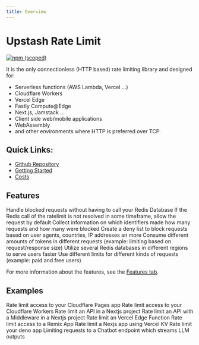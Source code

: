 ```yaml
---
title: Overview
---
```


# Upstash Rate Limit

[![npm (scoped)](https://img.shields.io/npm/v/@upstash/ratelimit)](https://www.npmjs.com/package/ratelimit)

It is the only connectionless (HTTP based) rate limiting library and designed
for:

- Serverless functions (AWS Lambda, Vercel ...)
- Cloudflare Workers
- Vercel Edge
- Fastly Compute@Edge
- Next.js, Jamstack ...
- Client side web/mobile applications
- WebAssembly
- and other environments where HTTP is preferred over TCP.

## Quick Links:

- [Github Repository](https://github.com/upstash/ratelimit)
- [Getting Started](https://upstash.com/docs/oss/sdks/ts/ratelimit/gettingstarted)
- [Costs](https://upstash.com/docs/oss/sdks/ts/ratelimit/costs)

## Features

<CardGroup cols={2}>
  <Card title="Caching" icon="shield-halved" href='https://upstash.com/docs/oss/sdks/ts/ratelimit/features#caching'>
    Handle blocked requests without having to call your Redis Database
  </Card>
  <Card title="Timeout" icon="stopwatch" href='https://upstash.com/docs/oss/sdks/ts/ratelimit/features#timeout'>
    If the Redis call of the ratelimit is not resolved in some timeframe, allow the request by default
  </Card>
  <Card title="Analytics & Dashboard" icon="magnifying-glass-chart" href='https://upstash.com/docs/oss/sdks/ts/ratelimit/features#analytics-and-dashboard'>
    Collect information on which identifiers made how many requests and how many were blocked
  </Card>
  <Card title="Deny List" icon="lock" href='https://upstash.com/docs/oss/sdks/ts/ratelimit/features#deny-lists'>
    Create a deny list to block requests based on user agents, countries, IP addresses an more
  </Card>
  <Card title="Custom Rates" icon="chart-simple" href='https://upstash.com/docs/oss/sdks/ts/ratelimit/features#custom-rates'>
    Consume different amounts of tokens in different requests (example: limiting based on request/response size)
  </Card>
  <Card title="Multi Region" icon="globe" href='https://upstash.com/docs/oss/sdks/ts/ratelimit/features#multi-region'>
    Utilize several Redis databases in different regions to serve users faster
  </Card>
  <Card title="Multiple Limits" icon="gears" href='https://upstash.com/docs/oss/sdks/ts/ratelimit/features#using-multiple-limits'>
    Use different limits for different kinds of requests (example: paid and free users)
  </Card>
</CardGroup>

For more information about the features, see the [Features tab](https://upstash.com/docs/oss/sdks/ts/ratelimit/features).

## Examples

<CardGroup cols={2}>
  <Card title="Cloudflare Pages" href='https://github.com/upstash/ratelimit/tree/main/examples/cloudflare-pages'>
    Rate limit access to your Cloudflare Pages app
  </Card>
  <Card title="Cloudflare Workers" href='https://github.com/upstash/ratelimit/tree/main/examples/cloudflare-workers'>
    Rate limit access to your Cloudflare Workers
  </Card>
  <Card title="Nextjs" href='https://github.com/upstash/ratelimit/tree/main/examples/nextjs'>
    Rate limit an API in a Nextjs project
  </Card>
  <Card title="Nextjs with Middleware" href='https://github.com/upstash/ratelimit/tree/main/examples/nextjs-middleware'>
    Rate limit an API with a Middleware in a Nextjs project
  </Card>
  <Card title="Vercel Edge" href='https://github.com/upstash/ratelimit/tree/main/examples/vercel-edge'>
    Rate limit an Vercel Edge Function
  </Card>
  <Card title="Remix" href='https://github.com/upstash/ratelimit/tree/main/examples/remix'>
    Rate limit access to a Remix App
  </Card>
  <Card title="Rate limit using Vercel KV" href='https://github.com/upstash/ratelimit/tree/main/examples/with-vercel-kv'>
    Rate limit a Nexjs app using Vercel KV
  </Card>
  <Card title="Deno App" href='https://github.com/upstash/ratelimit/tree/main/examples/deno'>
    Rate limit your deno app
  </Card>
  <Card title="Rate limit your Chatbot" href='https://upstash.com/blog/degree-guru#rate-limiting'>
    Limiting requests to a Chatbot endpoint which streams LLM outputs
  </Card>
</CardGroup>